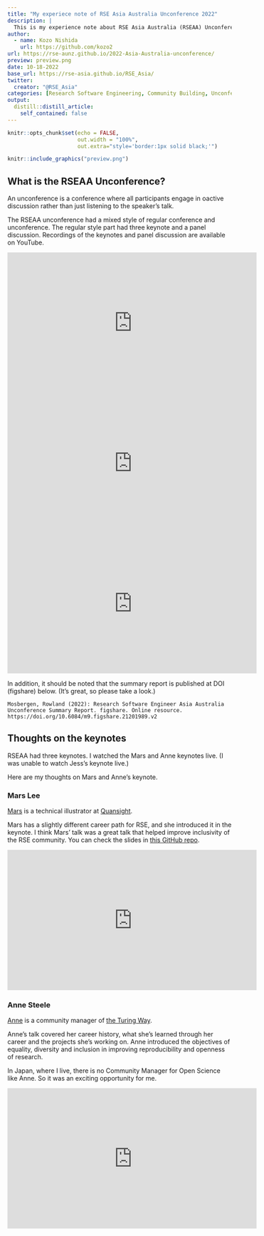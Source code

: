 ---
title: "My experiece note of RSE Asia Australia Unconference 2022"
description: |
  This is my experience note about RSE Asia Australia (RSEAA) Unconference 2022. RSEAA was held at Zoom Events from September 14 to 16.
author:
  - name: Kozo Nishida
    url: https://github.com/kozo2
url: https://rse-aunz.github.io/2022-Asia-Australia-unconference/
preview: preview.png
date: 10-18-2022
base_url: https://rse-asia.github.io/RSE_Asia/
twitter:
  creator: "@RSE_Asia"
categories: [Research Software Engineering, Community Building, Unconference, Experience Blog]
output:
  distill::distill_article:
    self_contained: false
---

```{r setup, include=FALSE}
knitr::opts_chunk$set(echo = FALSE,
                      out.width = "100%",
                      out.extra="style='border:1px solid black;'")
```

<a href="`r rmarkdown::metadata$url`">
```{r}
knitr::include_graphics("preview.png")
```
</a>

## What is the RSEAA Unconference?

An unconference is a conference where all participants engage in oactive discussion rather than just listening to the speaker's talk.

The RSEAA unconference had a mixed style of regular conference and unconference.
The regular style part had three keynote and a panel discussion.
Recordings of the keynotes and panel discussion are available on YouTube.

<iframe width="560" height="315" src="https://www.youtube.com/embed/-0OAhgHuJI4" title="YouTube video player" frameborder="0" allow="accelerometer; autoplay; clipboard-write; encrypted-media; gyroscope; picture-in-picture" allowfullscreen></iframe>

<iframe width="560" height="315" src="https://www.youtube.com/embed/Q4fR1RXydLw" title="YouTube video player" frameborder="0" allow="accelerometer; autoplay; clipboard-write; encrypted-media; gyroscope; picture-in-picture" allowfullscreen></iframe>

<iframe width="560" height="315" src="https://www.youtube.com/embed/lN1GICnbohI" title="YouTube video player" frameborder="0" allow="accelerometer; autoplay; clipboard-write; encrypted-media; gyroscope; picture-in-picture" allowfullscreen></iframe>

In addition, it should be noted that the summary report is published at DOI (figshare) below.
(It's great, so please take a look.)

```
Mosbergen, Rowland (2022): Research Software Engineer Asia Australia Unconference Summary Report. figshare. Online resource. https://doi.org/10.6084/m9.figshare.21201989.v2
```

## Thoughts on the keynotes

RSEAA had three keynotes.
I watched the Mars and Anne keynotes live.
(I was unable to watch Jess's keynote live.)

Here are my thoughts on Mars and Anne's keynote.

### Mars Lee

[Mars](https://github.com/MarsBarLee) is a technical illustrator at [Quansight](https://quansight.com/).

Mars has a slightly different career path for RSE, and she introduced it in the keynote.
I think Mars' talk was a great talk that helped improve inclusivity of the RSE community.
You can check the slides in [this GitHub repo](https://github.com/MarsBarLee/2022-RSE-Asia-Australia-Unconference).

<iframe width="560" height="315" src="https://www.youtube.com/embed/EPHJhLgbK5w" title="YouTube video player" frameborder="0" allow="accelerometer; autoplay; clipboard-write; encrypted-media; gyroscope; picture-in-picture" allowfullscreen></iframe>

### Anne Steele

[Anne](https://www.aleesteele.com/) is a community manager of [the Turing Way](https://the-turing-way.netlify.app/welcome).

Anne's talk covered her career history, what she's learned through her career and the projects she's working on.
Anne introduced the objectives of equality, diversity and inclusion in improving reproducibility and openness of research.

In Japan, where I live, there is no Community Manager for Open Science like Anne.
So it was an exciting opportunity for me.

<iframe width="560" height="315" src="https://www.youtube.com/embed/VKH8RuSCq4c" title="YouTube video player" frameborder="0" allow="accelerometer; autoplay; clipboard-write; encrypted-media; gyroscope; picture-in-picture" allowfullscreen></iframe>
